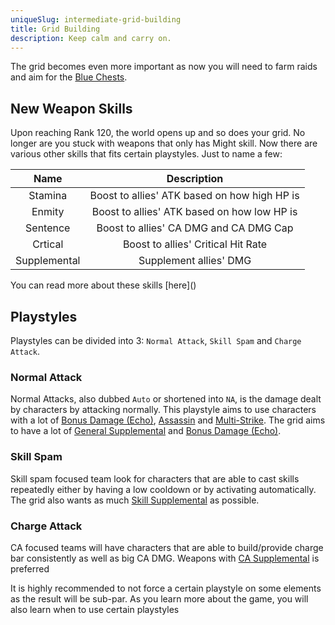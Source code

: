 ```yaml
---
uniqueSlug: intermediate-grid-building
title: Grid Building
description: Keep calm and carry on.
---
```


The grid becomes even more important as now you will need to farm raids
and aim for the [Blue Chests](/guide/core-concepts-impossible-raids#what-are-blue-chests).

## New Weapon Skills

Upon reaching Rank 120, the world opens up and so does your grid.
No longer are you stuck with weapons that only has Might skill.
Now there are various other skills that fits certain playstyles. Just to name a few:

|     Name     |                 Description                  |
| :----------: | :------------------------------------------: |
|   Stamina    | Boost to allies' ATK based on how high HP is |
|    Enmity    | Boost to allies' ATK based on how low HP is  |
|   Sentence   |    Boost to allies' CA DMG and CA DMG Cap    |
|   Crtical    |      Boost to allies' Critical Hit Rate      |
| Supplemental |            Supplement allies' DMG            |

<Callout type="default">
    You can read more about these skills [here]()
</Callout>

## Playstyles

Playstyles can be divided into 3: `Normal Attack`, `Skill Spam` and `Charge Attack`.

### Normal Attack

Normal Attacks, also dubbed `Auto` or shortened into `NA`, is the damage dealt by characters by attacking normally.
This playstyle aims to use characters with a lot of [Bonus Damage (Echo)](), [Assassin]() and [Multi-Strike]().
The grid aims to have a lot of [General Supplemental]() and [Bonus Damage (Echo)]().

### Skill Spam

Skill spam focused team look for characters that are able to cast skills repeatedly either by having a low cooldown
or by activating automatically. The grid also wants as much [Skill Supplemental]() as possible.

### Charge Attack

CA focused teams will have characters that are able to build/provide charge bar consistently as well as big CA DMG.
Weapons with [CA Supplemental]() is preferred

<Callout type="warning">
    It is highly recommended to not force a certain
    playstyle on some elements as the result will be
    sub-par.
</Callout>

<Callout type="success">
    As you learn more about the game, you will also learn
    when to use certain playstyles
</Callout>
